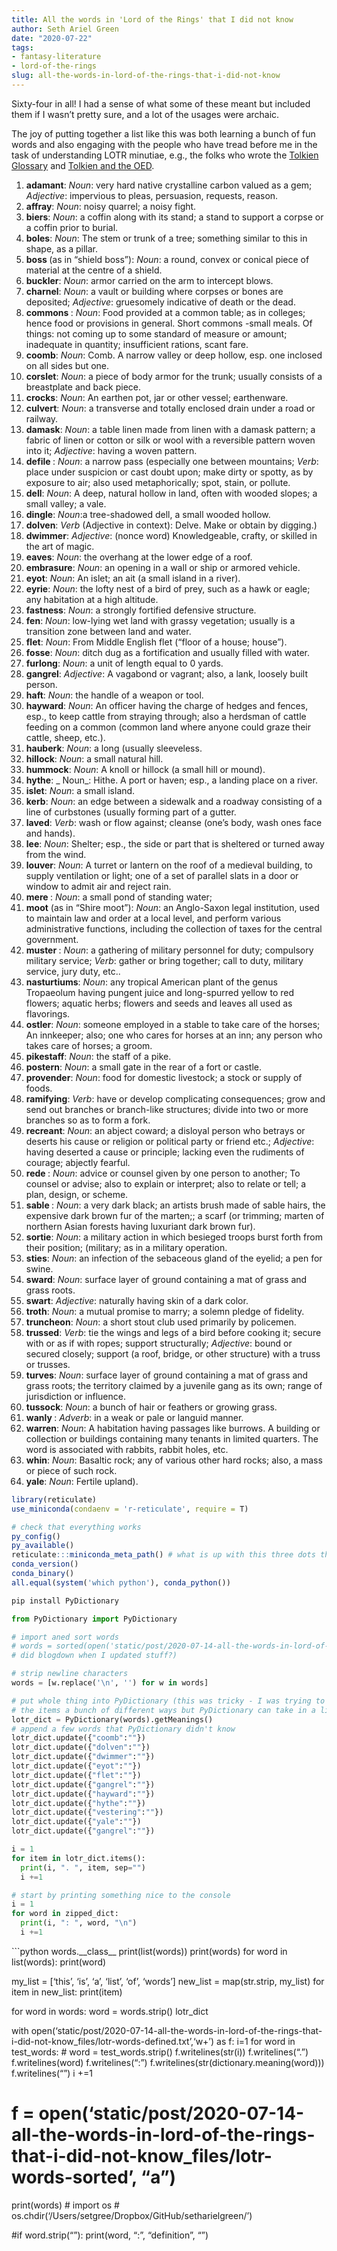 ```yaml
---
title: All the words in 'Lord of the Rings' that I did not know
author: Seth Ariel Green
date: "2020-07-22"
tags:
- fantasy-literature
- lord-of-the-rings
slug: all-the-words-in-lord-of-the-rings-that-i-did-not-know
---
```


Sixty-four in all! I had a sense of what some of these meant but included them if I wasn't pretty sure, and a lot of the usages were archaic.

The joy of putting together a list like this was both learning a bunch of fun words and also engaging with the people who have tread before me in the task of understanding LOTR minutiae, e.g., the folks who wrote the [Tolkien Glossary](http://www.tolkienenglishglossary.com/Lord_of__The_Rings/Lord_of_the_Rings_T_-_Z/lord_of_the_rings_t_-_z.html) and [Tolkien and the OED](https://www.oed.com/applib/newsitem/30/tolkien-and-the-oed).

1. **adamant**: _Noun_: very hard native crystalline carbon valued as a gem; _Adjective_: impervious to pleas, persuasion, requests, reason.
2. **affray**: _Noun_: noisy quarrel; a noisy fight.
3. **biers**: _Noun_: a coffin along with its stand; a stand to support a corpse or a coffin prior to burial.
4. **boles**: _Noun_: The stem or trunk of a tree; something similar to this in shape, as a pillar.
5. **boss ** (as in "shield boss"): _Noun_: a round, convex or conical piece of material at the centre of a shield.
6. **buckler**: _Noun_: armor carried on the arm to intercept blows.
7. **charnel**: _Noun_: a vault or building where corpses or bones are deposited; _Adjective_: gruesomely indicative of death or the dead.
8. **commons **: _Noun_: Food provided at a common table; as in colleges; hence food or provisions in general. Short commons -small meals. Of things: not coming up to some standard of measure or amount; inadequate in quantity; insufficient rations, scant fare.
9. **coomb**: _Noun_: Comb. A narrow valley or deep hollow, esp. one inclosed on all sides but one.
10. **corslet**: _Noun_: a piece of body armor for the trunk; usually consists of a breastplate and back piece.
11. **crocks**: _Noun_: An earthen pot, jar or other vessel; earthenware.
12. **culvert**: _Noun_: a transverse and totally enclosed drain under a road or railway.
13. **damask**: _Noun_: a table linen made from linen with a damask pattern; a fabric of linen or cotton or silk or wool with a reversible pattern woven into it; _Adjective_: having a woven pattern.
14. **defile **: _Noun_: a narrow pass (especially one between mountains; _Verb_: place under suspicion or cast doubt upon; make dirty or spotty, as by exposure to air; also used metaphorically; spot, stain, or pollute.
15. **dell**: _Noun_: A deep, natural hollow in land, often with wooded slopes; a small valley; a vale.
16. **dingle**: _Noun_:a tree-shadowed dell, a small wooded hollow.
17. **dolven**: _Verb_ (Adjective in context): Delve. Make or obtain by digging.)
18. **dwimmer**: _Adjective_: (nonce word) Knowledgeable, crafty, or skilled in the art of magic.
19. **eaves**: _Noun_: the overhang at the lower edge of a roof.
20. **embrasure**: _Noun_: an opening in a wall or ship or armored vehicle.
21. **eyot**: _Noun_: An islet; an ait (a small island in a river).
22. **eyrie**: _Noun_: the lofty nest of a bird of prey, such as a hawk or eagle; any habitation at a high altitude.
23. **fastness**: _Noun_: a strongly fortified defensive structure.
24. **fen**: _Noun_: low-lying wet land with grassy vegetation; usually is a transition zone between land and water.
25. **flet**: _Noun_: From Middle English flet (“floor of a house; house”).
26. **fosse**: _Noun_: ditch dug as a fortification and usually filled with water.
27. **furlong**: _Noun_: a unit of length equal to 0 yards.
28. **gangrel**: _Adjective_: A vagabond or vagrant; also, a lank, loosely built person.
29. **haft**: _Noun_: the handle of a weapon or tool.
30. **hayward**: _Noun_: An officer having the charge of hedges and fences, esp., to keep cattle from straying through; also a herdsman of cattle feeding on a common (common land where anyone could graze their cattle, sheep, etc.).
31. **hauberk**: _Noun_: a long (usually sleeveless.
32. **hillock**: _Noun_: a small natural hill.
33. **hummock**: _Noun_: A knoll or hillock (a small hill or mound).
34. **hythe**: _ Noun_: Hithe. A port or haven; esp., a landing place on a river.
35. **islet**: _Noun_: a small island.
36. **kerb**: _Noun_: an edge between a sidewalk and a roadway consisting of a line of curbstones (usually forming part of a gutter.
37. **laved**: _Verb_: wash or flow against; cleanse (one's body, wash ones face and hands).
38. **lee**: _Noun_: Shelter; esp., the side or part that is sheltered or turned away from the wind.
39. **louver**: _Noun_: A turret or lantern on the roof of a medieval building, to supply ventilation or light; one of a set of parallel slats in a door or window to admit air and reject rain.
40. **mere **: _Noun_: a small pond of standing water; 
41. **moot** (as in "Shire moot"): _Noun_: an Anglo-Saxon legal institution, used to maintain law and order at a local level, and perform various administrative functions, including the collection of taxes for the central government.
42. **muster **: _Noun_: a gathering of military personnel for duty; compulsory military service; _Verb_: gather or bring together; call to duty, military service, jury duty, etc..
43. **nasturtiums**: _Noun_: any tropical American plant of the genus Tropaeolum having pungent juice and long-spurred yellow to red flowers; aquatic herbs; flowers and seeds and leaves all used as flavorings.
44. **ostler**: _Noun_: someone employed in a stable to take care of the horses; An innkeeper; also; one who cares for horses at an inn; any person who takes care of horses; a groom.
45. **pikestaff**: _Noun_: the staff of a pike.
46. **postern**: _Noun_: a small gate in the rear of a fort or castle.
47. **provender**: _Noun_: food for domestic livestock; a stock or supply of foods.
48. **ramifying**: _Verb_: have or develop complicating consequences; grow and send out branches or branch-like structures; divide into two or more branches so as to form a fork.
49. **recreant**: _Noun_: an abject coward; a disloyal person who betrays or deserts his cause or religion or political party or friend etc.; _Adjective_: having deserted a cause or principle; lacking even the rudiments of courage; abjectly fearful.
50. **rede **: _Noun_: advice or counsel given by one person to another; To counsel or advise; also to explain or interpret; also to relate or tell; a plan, design, or scheme.
51. **sable **: _Noun_:  a very dark black; an artists brush made of sable hairs, the expensive dark brown fur of the marten;; a scarf (or trimming; marten of northern Asian forests having luxuriant dark brown fur).
52. **sortie**: _Noun_: a military action in which besieged troops burst forth from their position; (military; as in a military operation.
53. **sties**: _Noun_: an infection of the sebaceous gland of the eyelid; a pen for swine.
54. **sward**: _Noun_: surface layer of ground containing a mat of grass and grass roots.
55. **swart**: _Adjective_: naturally having skin of a dark color.
56. **troth**: _Noun_: a mutual promise to marry; a solemn pledge of fidelity.
57. **truncheon**: _Noun_: a short stout club used primarily by policemen.
58. **trussed**: _Verb_: tie the wings and legs of a bird before cooking it; secure with or as if with ropes; support structurally; _Adjective_: bound or secured closely; support (a roof, bridge, or other structure) with a truss or trusses.
59. **turves**: _Noun_: surface layer of ground containing a mat of grass and grass roots; the territory claimed by a juvenile gang as its own; range of jurisdiction or influence.
60. **tussock**: _Noun_: a bunch of hair or feathers or growing grass.
61. **wanly **: _Adverb_: in a weak or pale or languid manner.
62. **warren**: _Noun_: A habitation having passages like burrows. A building or collection or buildings containing many tenants in limited quarters. The word is associated with rabbits, rabbit holes, etc.
63. **whin**: _Noun_: Basaltic rock; any of various other hard rocks; also, a mass or piece of such rock.
64. **yale**: _Noun_: Fertile upland).



```r
library(reticulate)
use_miniconda(condaenv = 'r-reticulate', require = T)

# check that everything works
py_config()
py_available()
reticulate:::miniconda_meta_path() # what is up with this three dots thing?
conda_version()
conda_binary()
all.equal(system('which python'), conda_python()) 
```


```bash
pip install PyDictionary
```

 
```python
from PyDictionary import PyDictionary

# import aned sort words
# words = sorted(open('static/post/2020-07-14-all-the-words-in-lord-of-the-rings-that-i-did-not-know_files/lotr-words')) # this doesn't exist anymore (did I delete it or 
# did blogdown when I updated stuff?)

# strip newline characters
words = [w.replace('\n', '') for w in words]

# put whole thing into PyDictionary (this was tricky - I was trying to loop over
# the items a bunch of different ways but PyDictionary can take in a list input)
lotr_dict = PyDictionary(words).getMeanings()
# append a few words that PyDictionary didn't know
lotr_dict.update({"coomb":""})
lotr_dict.update({"dolven":""})
lotr_dict.update({"dwimmer":""})
lotr_dict.update({"eyot":""})
lotr_dict.update({"flet":""})
lotr_dict.update({"gangrel":""})
lotr_dict.update({"hayward":""})
lotr_dict.update({"hythe":""})
lotr_dict.update({"vestering":""})
lotr_dict.update({"yale":""})
lotr_dict.update({"gangrel":""})

i = 1
for item in lotr_dict.items():
  print(i, ". ", item, sep="")
  i +=1

# start by printing something nice to the console
i = 1
for word in zipped_dict:
  print(i, ": ", word, "\n")
  i +=1

```



```python
words.__class__
print(list(words))
print(words) 
for word in list(words):
  print(word)

my_list = ['this\n', 'is\n', 'a\n', 'list\n', 'of\n', 'words\n']
new_list = map(str.strip, my_list)
for item in new_list:
  print(item)

for word in words:
  word = words.strip()
  lotr_dict

with open('static/post/2020-07-14-all-the-words-in-lord-of-the-rings-that-i-did-not-know_files/lotr-words-defined.txt','w+') as f:
  i=1
  for word in test_words:
#    word = test_words.strip()
    f.writelines(str(i))
    f.writelines(". ")
    f.writelines(word)
    f.writelines(": ")
    f.writelines(str(dictionary.meaning(word)))
    f.writelines("\n")
    i +=1

# f = open('static/post/2020-07-14-all-the-words-in-lord-of-the-rings-that-i-did-not-know_files/lotr-words-sorted', "a")
print(words)
# import os
# os.chdir('/Users/setgree/Dropbox/GitHub/setharielgreen/')

  #if word.strip("\n"):
    print(word, ":", "definition", "\n")